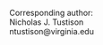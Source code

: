 
\begin{centering}

$ $

\vspace{2.0 cm}

\LARGE

{\bf Convolutional Neural Networks with Template-Based Data Augmentation 
for Functional Lung Image Quantification}

\vspace{2.0 cm}

\normalsize

Nicholas J. Tustison$^1$,
Brian B. Avants$^2$,
Zixuan Lin$^1$,
Xue Feng$^1$,
Nicholas Cullen$^3$,
Jaime F. Mata$^1$,
Lucia Flors$^4$,
James C. Gee$^3$,
Talissa A. Altes$^4$,
John P. Mugler III$^1$, and
Kun Qing$^1$

\vspace{0.25 cm}

\small

$^1$Department of Radiology and Medical Imaging, University of Virginia, Charlottesville, VA

$^2$Cingulate, Hampton, NH

$^3$Department of Radiology, University of Pennsylvania, Philadelphia, PA

$^4$Department of Radiology, University of Missouri, Columbia, MO

\end{centering}

\vspace{4.5 cm}

\small

Corresponding author: \
Nicholas J. Tustison \
ntustison@virginia.edu

<!-- 
\noindent\rule{4cm}{0.4pt}
 -->

\newpage

\normalsize
